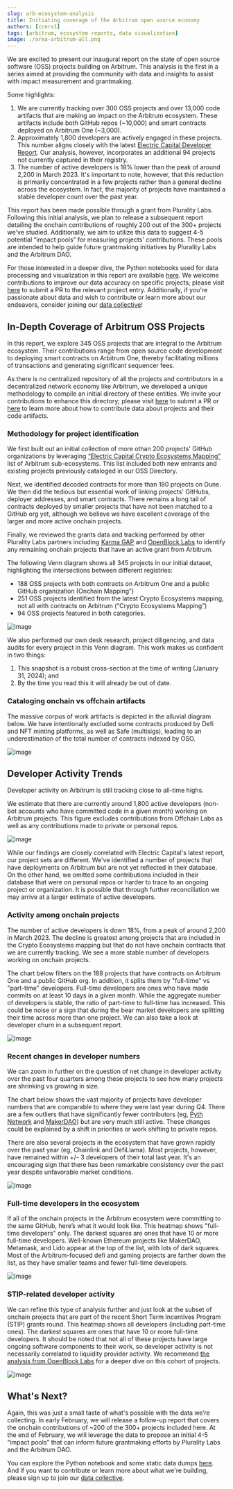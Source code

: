 ```yaml
---
slug: arb-ecosystem-analysis
title: Initiating coverage of the Arbitrum open source economy
authors: [ccerv1]
tags: [arbitrum, ecosystem reports, data visualization]
image: ./area-arbitrum-all.png
---
```


We are excited to present our inaugural report on the state of open source software (OSS) projects building on Arbitrum. This analysis is the first in a series aimed at providing the community with data and insights to assist with impact measurement and grantmaking.

Some highlights:

1. We are currently tracking over 300 OSS projects and over 13,000 code artifacts that are making an impact on the Arbitrum ecosystem. These artifacts include both GitHub repos (~10,000) and smart contracts deployed on Arbitrum One (~3,000).
2. Approximately 1,800 developers are actively engaged in these projects. This number aligns closely with the latest [Electric Capital Developer Report](https://www.developerreport.com/ecosystems/arbitrum). Our analysis, however, incorporates an additional 94 projects not currently captured in their registry.
3. The number of active developers is 18% lower than the peak of around 2,200 in March 2023. It's important to note, however, that this reduction is primarily concentrated in a few projects rather than a general decline across the ecosystem. In fact, the majority of projects have maintained a stable developer count over the past year.

<!-- truncate -->

This report has been made possible through a grant from Plurality Labs. Following this initial analysis, we plan to release a subsequent report detailing the onchain contributions of roughly 200 out of the 300+ projects we've studied. Additionally, we aim to utilize this data to suggest 4-5 potential “impact pools” for measuring projects' contributions. These pools are intended to help guide future grantmaking initiatives by Plurality Labs and the Arbitrum DAO.

For those interested in a deeper dive, the Python notebooks used for data processing and visualization in this report are available [here](https://github.com/opensource-observer/insights/). We welcome contributions to improve our data accuracy on specific projects; please visit [here](https://github.com/opensource-observer/oss-directory) to submit a PR to the relevant project entry. Additionally, if you're passionate about data and wish to contribute or learn more about our endeavors, consider joining our [data collective](https://www.opensource.observer/data-collective)!

## In-Depth Coverage of Arbitrum OSS Projects

In this report, we explore 345 OSS projects that are integral to the Arbitrum ecosystem. Their contributions range from open source code development to deploying smart contracts on Arbitrum One, thereby facilitating millions of transactions and generating significant sequencer fees.

As there is no centralized repository of all the projects and contributors in a decentralized network economy like Arbitrum, we developed a unique methodology to compile an initial directory of these entities. We invite your contributions to enhance this directory; please visit [here](https://github.com/opensource-observer/oss-directory) to submit a PR or [here](https://docs.opensource.observer/docs/contribute/intro) to learn more about how to contribute data about projects and their code artifacts.

### Methodology for project identification

We first built out an initial collection of more othan 200 projects' GitHub organizations by leveraging [“Electric Capital Crypto Ecosystems Mapping”](https://github.com/electric-capital/crypto-ecosystems) list of Arbitrum sub-ecosystems. This list included both new entrants and existing projects previously cataloged in our OSS Directory.

Next, we identified decoded contracts for more than 180 projects on Dune. We then did the tedious but essential work of linking projects' GitHubs, deployer addresses, and smart contracts. There remains a long tail of contracts deployed by smaller projects that have not been matched to a GitHub org yet, although we believe we have excellent coverage of the larger and more active onchain projects. 

Finally, we reviewed the grants data and tracking performed by other Plurality Labs partners including [Karma GAP](https://gap.karmahq.xyz/arbitrum/) and [OpenBlock Labs](https://www.openblocklabs.com/app/arbitrum/grantees) to identify any remaining onchain projects that have an active grant from Arbitrum.

The following Venn diagram shows all 345 projects in our initial dataset, highlighting the intersections between different registries:

- 188 OSS projects with both contracts on Arbitrum One and a public GitHub organization (Onchain Mapping”)
- 251 OSS projects identified from the latest Crypto Ecosystems mapping, not all with contracts on Arbitrum (“Crypto Ecosystems Mapping”)
- 94 OSS projects featured in both categories.

![image](./venn.png)

We also performed our own desk research, project diligencing, and data audits for every project in this Venn diagram. This work makes us confident in two things:

1. This snapshot is a robust cross-section at the time of writing (January 31, 2024); and 
2. By the time you read this it will already be out of date.

### Cataloging onchain vs offchain artifacts

The massive corpus of work artifacts is depicted in the alluvial diagram below. We have intentionally excluded some contracts produced by Defi and NFT minting platforms, as well as Safe (multisigs), leading to an underestimation of the total number of contracts indexed by OSO.

![image](./coverage-sankey.png)

## Developer Activity Trends

Developer activity on Arbitrum is still tracking close to all-time highs. 

We estimate that there are currently around 1,800 active developers (non-bot accounts who have committed code in a given month) working on Arbitrum projects. This figure excludes contributions from Offchain Labs as well as any contributions made to private or personal repos.

![image](./area-arbitrum-all.png)

While our findings are closely correlated with Electric Capital's latest report, our project sets are different. We've identified a number of projects that have deployments on Arbitrum but are not yet reflected in their database. On the other hand, we omitted some contributions included in their database that were on personal repos or harder to trace to an ongoing project or organization. It is possible that through further reconciliation we may arrive at a larger estimate of active developers.

### Activity among onchain projects

The number of active developers is down 18%, from a peak of around 2,200 in March 2023. The decline is greatest among projects that are included in the Crypto Ecosystems mapping but that do not have onchain contracts that we are currently tracking. We see a more stable number of developers working on onchain projects.

The chart below filters on the 188 projects that have contracts on Arbitrum One and a public GitHub org. In addition, it splits them by "full-time" vs "part-time" developers. Full-time developers are ones who have made commits on at least 10 days in a given month. While the aggregate number of developers is stable, the ratio of part-time to full-time has increased. This could be noise or a sign that during the bear market developers are splitting their time across more than one project. We can also take a look at developer churn in a subsequent report.

![image](./area-arbitrum-onchain.png)

### Recent changes in developer numbers

We can zoom in further on the question of net change in developer activity over the past four quarters among these projects to see how many projects are shrinking vs growing in size. 

The chart below shows the vast majority of projects have developer numbers that are comparable to where they were last year during Q4. There are a few outliers that have significantly fewer contributors (eg, [Pyth Network](https://github.com/orgs/pyth-network/repositories) and [MakerDAO](https://github.com/orgs/makerdao/repositories)) but are very much still active. These changes could be explained by a shift in priorities or work shifting to private repos.

There are also several projects in the ecosystem that have grown rapidly over the past year (eg, Chainlink and DefiLlama). Most projects, however, have remained within +/- 3 developers of their total last year. It's an encouraging sign that there has been remarkable consistency over the past year despite unfavorable market conditions.

![image](./developer-delta-distribution.png)

### Full-time developers in the ecosystem

If all of the onchain projects in the Arbitrum ecosystem were committing to the same GitHub, here’s what it would look like. This heatmap shows "full-time developers" only. The darkest squares are ones that have 10 or more full-time developers. Well-known Ethereum projects like MakerDAO, Metamask, and Lido appear at the top of the list, with lots of dark squares. Most of the Arbitrum-focused defi and gaming projects are farther down the list, as they have smaller teams and fewer full-time developers.

![image](./heatmap-arb.png)

### STIP-related developer activity

We can refine this type of analysis further and just look at the subset of onchain projects that are part of the recent Short Term Incentives Program (STIP) grants round. This heatmap shows all developers (including part-time ones). The darkest squares are ones that have 10 or more full-time developers. It should be noted that not all of these projects have large ongoing software components to their work, so developer activity is not necessarily correlated to liquidity provider activity. We recommend [the analysis from OpenBlock Labs](https://www.openblocklabs.com/app/arbitrum/grantees) for a deeper dive on this cohort of projects.

![image](./heatmap-arb-stip.png)

## What's Next?

Again, this was just a small taste of what's possible with the data we’re collecting. In early February, we will release a follow-up report that covers the onchain contributions of ~200 of the 300+ projects included here. At the end of February, we will leverage the data to propose an initial 4-5 “impact pools” that can inform future grantmaking efforts by Plurality Labs and the Arbitrum DAO.

You can explore the Python notebook and some static data dumps [here](https://github.com/opensource-observer/insights/). And if you want to contribute or learn more about what we're building, please sign up to join our [data collective](https://www.opensource.observer/data-collective).